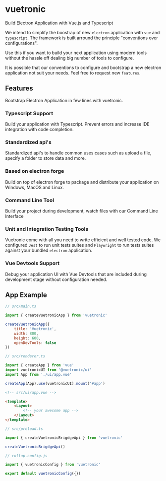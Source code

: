 
# vuetronic
Build Electron Application with Vue.js and Typescript

We intend to simplify the boostrap of new `electron` application with `vue` and `typescript`. The framework is built arround the principle "conventions over configurations". 

Use this if you want to build your next application using modern tools without the hassle off dealing big number of tools to configure. 

It is possible that our conventions to configure and bootstrap a new electron application not suit your needs. Feel free to request new `features`.

## Features

Bootstrap Electron Application in few lines with vuetronic.

### Typescript Support
Build your application with Typescript. Prevent errors and increase IDE integration with code completion.

### Standardized api's
Standardized api's to handle common uses cases such as upload a file, specify a folder to store data and more.

### Based on electron forge
Build on top of electron forge to package and distribute your application on Windows, MacOS and Linux.

### Command Line Tool
Build your project during development, watch files with our Command Line Interface

### Unit and Integration Testing Tools
Vuetronic come with all you need to write efficient and well tested code. We configured `Jest` to run unit tests suites and `Playwright` to run tests suites against your bundled `electron` application.

### Vue Devtools Support
Debug your application UI with Vue Devtools that are included during development stage without configuration needed.

## App Example

```js
// src/main.ts

import { createVuetronicApp } from 'vuetronic'

createVuetronicApp({ 
    title: 'Vuetronic', 
    width: 800, 
    height: 600, 
    openDevTools: false 
})
```

```js
// src/renderer.ts

import { createApp } from 'vue'
import vuetronicUI from '@vuetronic/ui'
import App from './ui/app.vue'

createApp(App).use(vuetronicUI).mount('#app')

```

```html
<!-- src/ui/app.vue -->

<template>
    <Layout>
        <!-- your awesome app -->
    </Layout>
</template>
```


```js
// src/preload.ts

import { createVuetronicBrigdgeApi } from 'vuetronic'

createVuetronicBrigdgeApi()

```

```js
// rollup.config.js

import { vuetronicConfig } from 'vuetronic'

export default vuetronicConfig({})

```